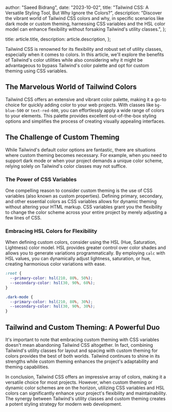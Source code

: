
  author: "Saeed Bidrang",
  date: "2023-10-02",
  title: "Tailwind CSS: A Versatile Styling Tool, But Why Ignore the Colors?",
  description:
    "Discover the vibrant world of Tailwind CSS colors and why, in specific scenarios like dark mode or custom theming, harnessing CSS variables and the HSL color model can enhance flexibility without forsaking Tailwind's utility classes.",
};

  title: article.title,
  description: article.description,
};


Tailwind CSS is renowned for its flexibility and robust set of utility classes, especially when it comes to colors. In this article, we'll explore the benefits of Tailwind's color utilities while also considering why it might be advantageous to bypass Tailwind's color palette and opt for custom theming using CSS variables.

## The Marvelous World of Tailwind Colors

Tailwind CSS offers an extensive and vibrant color palette, making it a go-to choice for quickly adding color to your web projects. With classes like `bg-blue-500` or `text-red-600`, you can effortlessly apply a wide range of colors to your elements. This palette provides excellent out-of-the-box styling options and simplifies the process of creating visually appealing interfaces.

## The Challenge of Custom Theming

While Tailwind's default color options are fantastic, there are situations where custom theming becomes necessary. For example, when you need to support dark mode or when your project demands a unique color scheme, relying solely on Tailwind's color classes may not suffice.

### The Power of CSS Variables

One compelling reason to consider custom theming is the use of CSS variables (also known as custom properties). Defining primary, secondary, and other essential colors as CSS variables allows for dynamic theming without altering your HTML markup. CSS variables grant you the flexibility to change the color scheme across your entire project by merely adjusting a few lines of CSS.

### Embracing HSL Colors for Flexibility

When defining custom colors, consider using the HSL (Hue, Saturation, Lightness) color model. HSL provides greater control over color shades and allows you to generate variations programmatically. By employing `calc` with HSL values, you can dynamically adjust lightness, saturation, or hue, creating harmonious color variations with ease.

```css
:root {
  --primary-color: hsl(210, 80%, 50%);
  --secondary-color: hsl(30, 90%, 60%);
}

.dark-mode {
  --primary-color: hsl(210, 80%, 30%);
  --secondary-color: hsl(30, 90%, 30%);
}
```

## Tailwind and Custom Theming: A Powerful Duo

It's important to note that embracing custom theming with CSS variables doesn't mean abandoning Tailwind CSS altogether. In fact, combining Tailwind's utility classes for layout and spacing with custom theming for colors provides the best of both worlds. Tailwind continues to shine in its strengths while custom theming enhances the project's adaptability and theming capabilities.

In conclusion, Tailwind CSS offers an impressive array of colors, making it a versatile choice for most projects. However, when custom theming or dynamic color schemes are on the horizon, utilizing CSS variables and HSL colors can significantly enhance your project's flexibility and maintainability. The synergy between Tailwind's utility classes and custom theming creates a potent styling strategy for modern web development.
